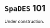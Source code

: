 # `SpaDES` 101

Under construction.

```{=html}
<!-- 
Some text that introduces this section
--->
```
